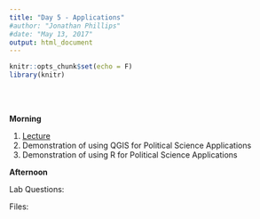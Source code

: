 ```yaml
---
title: "Day 5 - Applications"
#author: "Jonathan Phillips"
#date: "May 13, 2017"
output: html_document
---
```


<style>
.column-left{
  float: left;
  width: 50%;
  text-align: left;
}
.column-right{
  float: right;
  width: 50%;
  text-align: right;
}
</style>

```r
knitr::opts_chunk$set(echo = F)
library(knitr)
```
<br> </br>

**Morning**

1. [Lecture](https://jonnyphillips.github.io/Intro_Spatial/Day_5/Slides_Day_5_v1.html)
3. Demonstration of using QGIS for Political Science Applications
4. Demonstration of using R for Political Science Applications

**Afternoon**

Lab Questions: 


Files:
